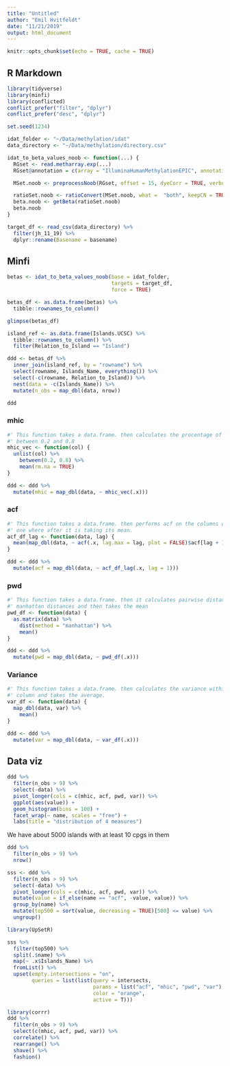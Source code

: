 ```yaml
---
title: "Untitled"
author: "Emil Hvitfeldt"
date: "11/21/2019"
output: html_document
---
```


```r
knitr::opts_chunk$set(echo = TRUE, cache = TRUE)
```

## R Markdown

```r
library(tidyverse)
library(minfi)
library(conflicted)
conflict_prefer("filter", "dplyr")
conflict_prefer("desc", "dplyr")

set.seed(1234)
```

```r
idat_folder <- "~/Data/methylation/idat"
data_directory <- "~/Data/methylation/directory.csv"
```

```r
idat_to_beta_values_noob <- function(...) {
  RGset <- read.metharray.exp(...)
  RGset@annotation = c(array = "IlluminaHumanMethylationEPIC", annotation = "ilm10b4.hg19")

  MSet.noob <- preprocessNoob(RGset, offset = 15, dyeCorr = TRUE, verbose = TRUE)

  ratioSet.noob <- ratioConvert(MSet.noob, what =  "both", keepCN = TRUE)
  beta.noob <- getBeta(ratioSet.noob)
  beta.noob
}
```

```r
target_df <- read_csv(data_directory) %>%
  filter(jh_11_19) %>%
  dplyr::rename(Basename = basename)
```

## Minfi

```r
betas <- idat_to_beta_values_noob(base = idat_folder,
                                  targets = target_df,
                                  force = TRUE)
```

```r
betas_df <- as.data.frame(betas) %>%
  tibble::rownames_to_column()
```

```r
glimpse(betas_df)
```

```r
island_ref <- as.data.frame(Islands.UCSC) %>%
  tibble::rownames_to_column() %>%
  filter(Relation_to_Island == "Island")
```

```r
ddd <- betas_df %>%
  inner_join(island_ref, by = "rowname") %>% 
  select(rowname, Islands_Name, everything()) %>%
  select(-c(rowname, Relation_to_Island)) %>%
  nest(data = -c(Islands_Name)) %>%
  mutate(n_obs = map_dbl(data, nrow))
```

```r
ddd
```

### mhic

```r
#' This function takes a data.frame. then calculates the procentage of values
#' between 0.2 and 0.8
mhic_vec <- function(col) {
  unlist(col) %>% 
    between(0.2, 0.8) %>%
    mean(rm.na = TRUE)
}
```

```r
ddd <- ddd %>%
  mutate(mhic = map_dbl(data, ~ mhic_vec(.x)))
```

### acf

```r
#' This function takes a data.frame. then performs acf on the columns one by
#' one where after it is taking its mean.
acf_df_lag <- function(data, lag) {
  mean(map_dbl(data, ~ acf(.x, lag.max = lag, plot = FALSE)$acf[lag + 1]))
}
```

```r
ddd <- ddd %>%
  mutate(acf = map_dbl(data, ~ acf_df_lag(.x, lag = 1)))
```

### pwd

```r
#' This function takes a data.frame. then it calculates pairwise distance using
#' manhattan distances and then takes the mean
pwd_df <- function(data) {
  as.matrix(data) %>%
    dist(method = "manhattan") %>%
    mean()
}
```

```r
ddd <- ddd %>%
  mutate(pwd = map_dbl(data, ~ pwd_df(.x)))
```

### Variance

```r
#' This function takes a data.frame. then calculates the variance within each 
#' column and takes the average.
var_df <- function(data) {
  map_dbl(data, var) %>%
    mean()
}
```

```r
ddd <- ddd %>%
  mutate(var = map_dbl(data, ~ var_df(.x)))
```

## Data viz

```r
ddd %>%
  filter(n_obs > 9) %>%
  select(-data) %>%
  pivot_longer(cols = c(mhic, acf, pwd, var)) %>%
  ggplot(aes(value)) +
  geom_histogram(bins = 100) +
  facet_wrap(~ name, scales = "free") +
  labs(title = "distribution of 4 measures")
```

We have about 5000 islands with at least 10 cpgs in them

```r
ddd %>%
  filter(n_obs > 9) %>%
  nrow()
```

```r
sss <- ddd %>%
  filter(n_obs > 9) %>%
  select(-data) %>%
  pivot_longer(cols = c(mhic, acf, pwd, var)) %>%
  mutate(value = if_else(name == "acf", -value, value)) %>%
  group_by(name) %>%
  mutate(top500 = sort(value, decreasing = TRUE)[500] <= value) %>%
  ungroup()
```

```r
library(UpSetR)

sss %>%
  filter(top500) %>%
  split(.$name) %>%
  map(~ .x$Islands_Name) %>%
  fromList() %>%
  upset(empty.intersections = "on", 
        queries = list(list(query = intersects, 
                            params = list("acf", "mhic", "pwd", "var"), 
                            color = "orange", 
                            active = T)))
```

```r
library(corrr)
ddd %>%
  filter(n_obs > 9) %>%
  select(c(mhic, acf, pwd, var)) %>%
  correlate() %>%
  rearrange() %>%
  shave() %>%
  fashion()
```
